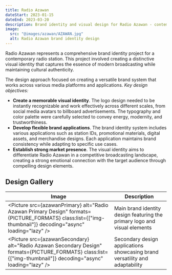 ```yaml
---
title: Radio Azawan
dateStart: 2023-01-15
dateEnd: 2023-03-20
description: Brand identity and visual design for Radio Azawan - contemporary radio station
image:
  src: "@images/azawan/AZAWAN.jpg"
  alt: Radio Azawan brand identity design
---
```



Radio Azawan represents a comprehensive brand identity project for a contemporary radio station. This project involved creating a distinctive visual identity that captures the essence of modern broadcasting while maintaining cultural authenticity.

The design approach focused on creating a versatile brand system that works across various media platforms and applications. _Key design objectives:_

- **Create a memorable visual identity**. The logo design needed to be instantly recognizable and work effectively across different scales, from social media avatars to billboard advertisements. The typography and color palette were carefully selected to convey energy, modernity, and trustworthiness.
- **Develop flexible brand applications**. The brand identity system includes various applications such as station IDs, promotional materials, digital assets, and merchandise designs. Each application maintains brand consistency while adapting to specific use cases.
- **Establish strong market presence**. The visual identity aims to differentiate Radio Azawan in a competitive broadcasting landscape, creating a strong emotional connection with the target audience through compelling design elements.

## Design Gallery

| Image | Description |
|-------|-------------|
| <Picture src={azawanPrimary} alt="Radio Azawan Primary Design" formats={PICTURE_FORMATS} class:list={["img-thumbnail"]} decoding="async" loading="lazy" /> | Main brand identity design featuring the primary logo and visual elements |
| <Picture src={azawanSecondary} alt="Radio Azawan Secondary Design" formats={PICTURE_FORMATS} class:list={["img-thumbnail"]} decoding="async" loading="lazy" /> | Secondary design applications showcasing brand versatility and adaptability |